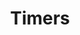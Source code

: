 ---
id: "node_med_010"
questionType: "MULTIPLE_CHOICE"
title: "Timers"
description: "Which method schedules a function to run after the current operation completes?"
difficulty: "MEDIUM"
category: "Node.js"
options:
  - "setTimeout()"
  - "setImmediate()"
  - "process.nextTick()"
  - "clearTimeout()"
correctAnswer: 2
---